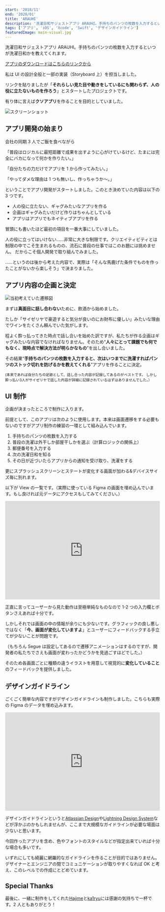 ```yaml
---
start: '2018/11'
end: '2020/01'
title: 'ARAUHI'
description: '洗濯日和サジェストアプリ ARAUHI。手持ちのパンツの枚数を入力するといつが洗濯日和かを教えてくれます'
tags: ['アプリ', 'iOS', 'Xcode', 'Swift', 'デザインガイドライン']
featuredImage: main-visual.jpg
---
```


洗濯日和サジェストアプリ ARAUHI。手持ちのパンツの枚数を入力するといつが洗濯日和かを教えてくれます。

[アプリのダウンロードはこちらのリンクから](https://apps.apple.com/jp/app/arauhi/id1493001313?ign-mpt=uo%3D2)

私は UI の設計全般と一部の実装（Storyboard 上）を担当しました。

リンクを貼りましたが「**それらしい見た目や動きをしているにも関わらず、人の役に立たないものを作ろう**」とスタートしたプロジェクトです。

有り体に言えば**クソアプリ**を作ることを目的としていました。

![スクリーンショット](./screenshots.jpg)

## アプリ開発の始まり

会社の同期 3 人でご飯を食べながら

「普段はロジカルに最短距離で成果を出すように心がけているけど、たまには完全にバカになって何かを作りたい。」

「自分たちの力だけでアプリを 1 から作ってみたい。」

「やってダメな理由は 1 つも無いし、作っちゃうか〜。」

ということでアプリ開発がスタートしました。このとき決めていた内容は以下の 3 つです。

- 人の役に立たない、ギャグみたいなアプリを作る
- 企画はギャグみたいだけど作りはちゃんとしている
- アプリはアプリでもネイティブアプリを作る

冒頭にも書いたほど最初の項目を一番大事にしていました。

人の役に立ってはいけない……非常に大きな制限です。クリエイティビティとは制限の中でこそ生まれるものの、流石に普段の仕事ではこのお題には挑めません。
だからこそ個人開発で取り組んでみました。

……というのは後から考えた内容で、実際は「そんな馬鹿げた条件でものを作ったことがないから楽しそう」で決まりました。

## アプリ内容の企画と決定

![当初考えていた遷移図](./diagram.jpg)

まずは**真面目に話し合わない**ために、飲酒から始めました。

たしか「サイゼリヤで豪遊すると気分が良いのにお財布に優しい」みたいな理由でワインをたくさん頼んでいた気がします。

程よく酔っ払ってきた時点で話し合いを始めた訳ですが、私たちが作る企画はギャグみたいな内容でなければなりません。そのため“**人々にとって課題でも何でもなく、現時点で解決方法が明らかなもの**”を出し合いました。

その結果“**手持ちのパンツの枚数を入力すると、次はいつまでに洗濯すればパンツのストック切れを防げるかを教えてくれる**”アプリを作ることに決定。

<small>(本来であれば自分たちの足跡として、話し合った内容が記録してあるのがベストです。 しかし酔っ払い3人がサイゼリヤで話した内容が詳細に記録されているはずはありませんでした。）</small>

## UI 制作

企画が決まったところで制作に入ります。

前提として、このアプリは次のように使用します。本来は画面遷移をする必要もないのですがアプリ制作の練習の一環として組み込んでいます。

1. 手持ちのパンツの枚数を入力する
1. 普段の洗濯は外干しか部屋干しかを選ぶ（計算ロジックの関係上）
1. 郵便番号を入力する
1. 次の洗濯日和を知る
1. その日が近づいたらアプリからの通知を受け取り、洗濯をする

更にスプラッシュスクリーンとステートが変化する画面が加わる&デバイスサイズ毎に別れます。

以下が View の一覧です。（実際に使っている Figma の画面を埋め込んでいます。もし良ければ元データにアクセスもしてみてください。）

<iframe style='border: none;' width='100%' height='320' src='https://www.figma.com/embed?embed_host=share&url=https%3A%2F%2Fwww.figma.com%2Ffile%2FDEC7sX7e9aSMLq0Vv5YnS1kI%2FARAUHI%3Fnode-id%3D0%253A1' allowfullscreen></iframe>

正直に言ってユーザーから見た動作は至極単純なものなので 1-2 つの入力欄とボタンさえあれば十分です。

しかしそれでは画面の中の情報が余りにも少ないです。グラフィックの良し悪しではなく「**今、画面が変化していますよ**」とユーザーにフィードバックする手立てが少ないことが問題です。

（もちろん Segue は設定してあるので遷移アニメーションはするのですが、開発者の私たちでさえも画面が変わったかどうかを見過ごすほどでした。）

そのため各画面ごとに種類の違うイラストを用意して視覚的に**変化していること**のフィードバックを提供しました。

## デザインガイドライン

ごくごく簡単な内容ですがデザインガイドラインも制作しました。こちらも実際の Figma のデータを埋め込みます。

<iframe style='border: none;' width='100%' height='320' src='https://www.figma.com/embed?embed_host=share&url=https%3A%2F%2Fwww.figma.com%2Ffile%2FDEC7sX7e9aSMLq0Vv5YnS1kI%2FARAUHI%3Fnode-id%3D0%253A242' allowfullscreen></iframe>

デザインガイドラインというと[Atlassian Design](https://atlassian.design/)や[Lightning Design System](https://www.lightningdesignsystem.com/)などが浮かぶのかもしれませんが、ここまで大規模なガイドラインが必要な場面は少ないと思います。

今回作ったアプリを含め、色やフォントのスタイルなどが指定出来ていれば十分な場合も多いです。

いずれにしても綺麗に網羅的なガイドラインを作ることが目的ではありません。デザイナーとエンジニアの間でコミュニケーションが取りやすくなれば OK と考え、このレベルでの作成にとどめています。

## Special Thanks

最後に、一緒に制作をしてくれた[Hajime](https://github.com/hytkgami)と[ka1ryu](https://github.com/ka1ryu)には感謝の気持ちで一杯です。2 人ともありがとう！
